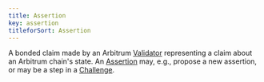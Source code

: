 ```yaml
---
title: Assertion
key: assertion
titleforSort: Assertion
---
```


A bonded claim made by an Arbitrum [Validator](/intro/glossary#validator) representing a claim about an Arbitrum chain's state. An
[Assertion](/intro/glossary#assertion) may, e.g., propose a new assertion, or may be a step in a [Challenge](/intro/glossary#challenge).
